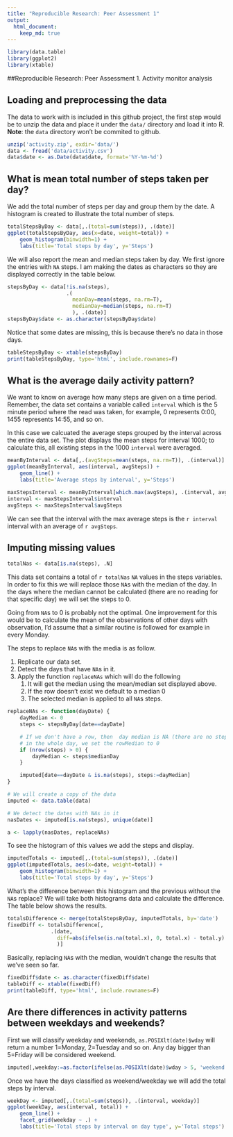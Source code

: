 ```yaml
---
title: "Reproducible Research: Peer Assessment 1"
output: 
  html_document:
    keep_md: true
---
```


```r
library(data.table)
library(ggplot2)
library(xtable)
```

##Reproducible Research: Peer Assessment 1. Activity monitor analysis

## Loading and preprocessing the data
The data to work with is included in this github project, the first step would
be to unzip the data and place it under the `data/` directory  and load it into
R. **Note**: the `data` directory won't be commited to github.

```r
unzip('activity.zip', exdir='data/')
data <- fread('data/activity.csv')
data$date <- as.Date(data$date, format='%Y-%m-%d')
```

## What is mean total number of steps taken per day?
We add the total number of steps per day and group them by the date.
A histogram is created to illustrate the total number of steps.

```r
totalStepsByDay <- data[,.(total=sum(steps)), .(date)]
ggplot(totalStepsByDay, aes(x=date, weight=total)) +
    geom_histogram(binwidth=1) +
    labs(title='Total steps by day', y='Steps')
```

We will also report the mean and median steps taken by day. We first ignore the
entries with `NA` steps. I am making the dates as characters so they are
displayed correctly in the table below. 

```r
stepsByDay <- data[!is.na(steps),
                   .(
                     meanDay=mean(steps, na.rm=T),
                     medianDay=median(steps, na.rm=T)
                     ), .(date)]
stepsByDay$date <- as.character(stepsByDay$date)
```

Notice that some dates are missing, this is because there's no data in those days.

```r
tableStepsByDay <- xtable(stepsByDay)
print(tableStepsByDay, type='html', include.rownames=F)
```

## What is the average daily activity pattern?
We want to know on average how many steps are given on a time period. Remember,
the data set contains a variable called `interval` which is the 5 minute period
where the read was taken, for example, 0 represents 0:00, 1455 represents
14:55, and so on.

In this case we calcuated the average steps grouped by the interval across the
entire data set. The plot displays the mean steps for interval 1000; to calculate
this, all existing steps in the 1000 `interval` were averaged.

```r
meanByInterval <- data[,.(avgSteps=mean(steps, na.rm=T)), .(interval)]
ggplot(meanByInterval, aes(interval, avgSteps)) +
    geom_line() +
    labs(title='Average steps by interval', y='Steps')
```

```r
maxStepsInterval <- meanByInterval[which.max(avgSteps), .(interval, avgSteps)]
interval <- maxStepsInterval$interval
avgSteps <- maxStepsInterval$avgSteps
```

We can see that the interval with the max average steps is the `r interval`
interval with an average of `r avgSteps`.

## Imputing missing values

```r
totalNas <- data[is.na(steps), .N]
```

This data set contains a total of `r totalNas` `NA` values in the steps variables.
In order to fix this we will replace those `NA`s with the median of the day. In
the days where the median cannot be calculated (there are no reading for that
specific day) we will set the steps to 0.

Going from `NA`s to 0 is probably not the optimal. One improvement for this would be
to calculate the mean of the observations of other days with observation,
I'd assume that a similar routine is followed for example in every Monday.

The steps to replace `NA`s with the media is as follow.

1. Replicate our data set.
2. Detect the days that have `NA`s in it.
3. Apply the function `replaceNAs` which will do the following
   1. It will get the median using the mean/median set displayed above.
   2. If the row doesn't exist we default to a median 0
   3. The selected median is applied to all `NA`s steps.

```r
replaceNAs <- function(dayDate) {
    dayMedian <- 0
    steps <- stepsByDay[date==dayDate]

    # If we don't have a row, then  day median is NA (there are no steps recorded
    # in the whole day, we set the rowMedian to 0
    if (nrow(steps) > 0) {
        dayMedian <- steps$medianDay
    }

    imputed[date==dayDate & is.na(steps), steps:=dayMedian]
}

# We will create a copy of the data
imputed <- data.table(data)

# We detect the dates with NAs in it
nasDates <- imputed[is.na(steps), unique(date)]

a <- lapply(nasDates, replaceNAs)
```

To see the histogram of this values we add the steps and display.

```r
imputedTotals <- imputed[,.(total=sum(steps)), .(date)]
ggplot(imputedTotals, aes(x=date, weight=total)) +
    geom_histogram(binwidth=1) +
    labs(title='Total steps by day', y='Steps')

```

What's the difference between this histogram and the previous without the `NA`s
replace? We will take both histograms data and calculate the difference. The
table below shows the results.

```r
totalsDifference <- merge(totalStepsByDay, imputedTotals, by='date')
fixedDiff <- totalsDifference[,
              .(date,
                diff=abs(ifelse(is.na(total.x), 0, total.x) - total.y)
                )]
```

Basically, replacing `NA`s with the median, wouldn't change the results that
we've seen so far.

```r
fixedDiff$date <- as.character(fixedDiff$date)
tableDiff <- xtable(fixedDiff)
print(tableDiff, type='html', include.rownames=F)
```

## Are there differences in activity patterns between weekdays and weekends?
First we will classify weekday and weekends, `as.POSIXlt(date)$wday` will
return a number 1=Monday, 2=Tuesday and so on. Any day bigger than 5=Friday
will be considered weekend.

```r
imputed[,weekday:=as.factor(ifelse(as.POSIXlt(date)$wday > 5, 'weekend', 'weekday'))]
```

Once we have the days classified as weekend/weekday we will add the total steps
by interval.

```r
weekDay <- imputed[,.(total=sum(steps)), .(interval, weekday)]
ggplot(weekDay, aes(interval, total)) +
    geom_line() + 
    facet_grid(weekday ~ .) +
    labs(title='Total steps by interval on day type', y='Total steps')
```
